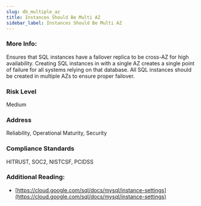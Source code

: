 ```yaml
---
slug: db_multiple_az
title: Instances Should Be Multi AZ
sidebar_label: Instances Should Be Multi AZ
---
```


### More Info:

Ensures that SQL instances have a failover replica to be cross-AZ for high availability. Creating SQL instances in with a single AZ creates a single point of failure for all systems relying on that database. All SQL instances should be created in multiple AZs to ensure proper failover.

### Risk Level

Medium

### Address

Reliability, Operational Maturity, Security

### Compliance Standards

HITRUST, SOC2, NISTCSF, PCIDSS

### Additional Reading:

- [https://cloud.google.com/sql/docs/mysql/instance-settings](https://cloud.google.com/sql/docs/mysql/instance-settings) 

